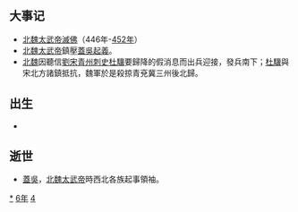{{yearTOC|446|北魏'''[[太平真君|太平真君]]七年'''；南朝宋'''[[元嘉_(南朝宋文帝)|元嘉]]二十三年'''；高昌北凉'''[[承平_(沮渠無諱)|承平]]四年'''}}

== 大事记 ==
*[[北魏太武帝滅佛|北魏太武帝滅佛]]（446年-[[452年|452年]]）
*[[北魏太武帝|北魏太武帝]]鎮壓[[蓋吳起義|蓋吳起義]]。
*[[北魏|北魏]]因聽信[[劉宋|劉宋]][[青州|青州]][[刺史|刺史]][[杜驥|杜驥]]要歸降的假消息而出兵迎接，發兵南下；[[杜驥|杜驥]]與宋北方諸鎮抵抗，魏軍於是殺掠青兗冀三州後北歸。

== 出生 ==
*

== 逝世 ==
{{Wikisource year mention}}
*[[蓋吳|蓋吳]]，[[北魏太武帝|北魏太武帝]]時西北各族起事領袖。

[[Category:446年|*]]
[[Category:440年代|6年]]
[[Category:5世纪各年|4]]
